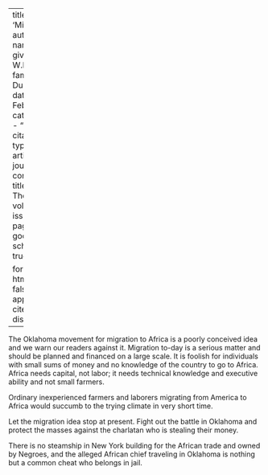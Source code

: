 
---
title: 'Migration'
author:
  - name:
      given: W.E.B.
      family: Du Bois
date: Feb. 1914
categories: 
  - ""
citation: 
  type: article-journal
  container-title: The Crisis
  volume: 7
  issue: 4
  page: 190
google-scholar: true

format:
  html:
    toc: false
    appendix-cite-as: display
---



The Oklahoma movement for migration to Africa is a poorly conceived idea and we warn our readers against it. Migration to-day is a serious matter and should be planned and financed on a large scale. It is foolish for individuals with small sums of money and no knowledge of the country to go to Africa. Africa needs capital, not labor; it needs technical knowledge and executive ability and not small farmers.

Ordinary inexperienced farmers and laborers migrating from America to Africa would succumb to the trying climate in very short time.

Let the migration idea stop at present. Fight out the battle in Oklahoma and protect the masses against the charlatan who is stealing their money.

There is no steamship in New York building for the African trade and owned by Negroes, and the alleged African chief traveling in Oklahoma is nothing but a common cheat who belongs in jail.

